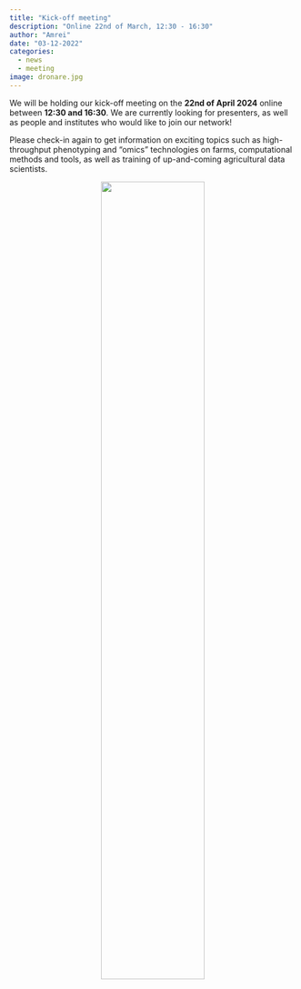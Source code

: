 ```yaml
---
title: "Kick-off meeting"
description: "Online 22nd of March, 12:30 - 16:30"
author: "Amrei"
date: "03-12-2022"
categories:
  - news
  - meeting
image: dronare.jpg
---
```


We will be holding our kick-off meeting on the **22nd of April 2024** online between **12:30 and 16:30**. We are currently looking for presenters, as well as people and institutes who would like to join our network!

Please check-in again to get information on exciting topics such as high-throughput phenotyping and “omics” technologies on farms, computational methods and tools, as well as training of up-and-coming agricultural data scientists.

<center>
![](dronare.jpg){#id .class width=60%}